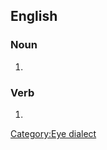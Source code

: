==English==

===Noun===
{{en-noun}}

# {{form of|[[appendix:Glossary#E|Eye-dialect]] representation|figure}}

===Verb===
{{en-verb}}

# {{form of|[[appendix:Glossary#E|Eye-dialect]] representation|figure}}

[[Category:Eye dialect]]
